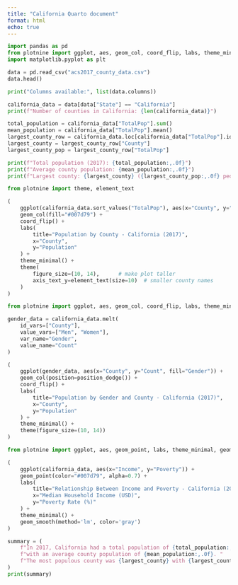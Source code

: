 ```yaml
---
title: "California Quarto document"
format: html
echo: true
---
```


```python
import pandas as pd
from plotnine import ggplot, aes, geom_col, coord_flip, labs, theme_minimal
import matplotlib.pyplot as plt
```

```python
data = pd.read_csv("acs2017_county_data.csv")
data.head()
```

```python
print("Columns available:", list(data.columns))
```

```python
california_data = data[data["State"] == "California"]
print(f"Number of counties in California: {len(california_data)}")
```

```python
total_population = california_data["TotalPop"].sum()
mean_population = california_data["TotalPop"].mean()
largest_county_row = california_data.loc[california_data["TotalPop"].idxmax()]
largest_county = largest_county_row["County"]
largest_county_pop = largest_county_row["TotalPop"]
```

```python
print(f"Total population (2017): {total_population:,.0f}")
print(f"Average county population: {mean_population:,.0f}")
print(f"Largest county: {largest_county} ({largest_county_pop:,.0f} people)")
```

```python
from plotnine import theme, element_text

(
    ggplot(california_data.sort_values("TotalPop"), aes(x="County", y="TotalPop")) +
    geom_col(fill="#007d79") +
    coord_flip() +
    labs(
        title="Population by County - California (2017)",
        x="County",
        y="Population"
    ) +
    theme_minimal() +
    theme(
        figure_size=(10, 14),      # make plot taller
        axis_text_y=element_text(size=10)  # smaller county names
    )
)
```

```python
from plotnine import ggplot, aes, geom_col, coord_flip, labs, theme_minimal, theme, position_dodge

gender_data = california_data.melt(
    id_vars=["County"],
    value_vars=["Men", "Women"],
    var_name="Gender",
    value_name="Count"
)

(
    ggplot(gender_data, aes(x="County", y="Count", fill="Gender")) +
    geom_col(position=position_dodge()) +
    coord_flip() +
    labs(
        title="Population by Gender and County - California (2017)",
        x="County",
        y="Population"
    ) +
    theme_minimal() +
    theme(figure_size=(10, 14))
)
```

```python
from plotnine import ggplot, aes, geom_point, labs, theme_minimal, geom_smooth

(
    ggplot(california_data, aes(x="Income", y="Poverty")) +
    geom_point(color="#007d79", alpha=0.7) +
    labs(
        title="Relationship Between Income and Poverty - California (2017)",
        x="Median Household Income (USD)",
        y="Poverty Rate (%)"
    ) +
    theme_minimal() +
    geom_smooth(method='lm', color='gray')
)
```

```python
summary = (
    f"In 2017, California had a total population of {total_population:,.0f}, "
    f"with an average county population of {mean_population:,.0f}. "
    f"The most populous county was {largest_county} with {largest_county_pop:,.0f} residents."
)
print(summary)
```
